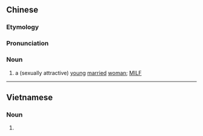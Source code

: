 {{also|少妇}}
==Chinese==
{{zh-forms|s=少妇}}

===Etymology===
{{zh-compound|少|婦|young|woman}}

===Pronunciation===
{{zh-pron
|m=shàofù
|c=siu3 fu5
|mn=qz:siàu-hǔ/tw,xm,zz:siàu-hū
|cat=n
}}

===Noun===
{{zh-noun}}

# a (sexually attractive) [[young]] [[married]] [[woman]]; [[MILF]]

----

==Vietnamese==
{{vi-hantutab|少|婦}}

===Noun===
{{vi-hantu}}

# {{han tu form of|thiếu phụ|young woman}}